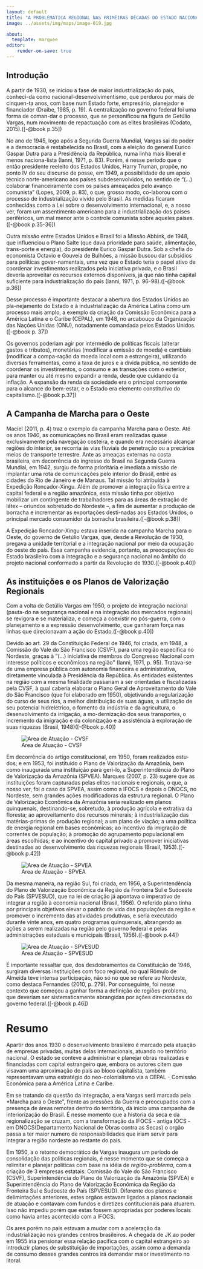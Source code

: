 ```yaml
---
layout: default
title: "A PROBLEMÁTICA REGIONAL NAS PRIMEIRAS DÉCADAS DO ESTADO NACIONAL-DESENVOLVIMENTISTA"
image: ../assets/img/maps/image-019.jpg

about:
  template: marquee
editor: 
    render-on-save: true
---
```


## Introdução
A partir de 1930, se iniciou a fase de maior industrialização do país, conheci-da como nacional-desenvolvimentismo, que perdurou por mais de cinquen-ta  anos,  com  base  num  Estado  forte,  empresário,  planejador  e  financiador   (Draibe, 1985, p. 19). A centralização no governo federal foi uma forma de coman-dar o processo, que se personificou na figura de Getúlio Vargas, num movimento de repactuação com as elites brasileiras (Codato, 2015).([-@book p.35])

No ano de 1945, logo após a Segunda Guerra Mundial, Vargas sai do poder e a democracia é restabelecida no Brasil, com a eleição do general Eurico Gaspar Dutra para a Presidência da República, numa linha mais liberal e menos naciona-lista (Ianni, 1971, p. 83). Porém, é nesse período que o então presidente reeleito dos Estados Unidos, Harry Truman, propõe, no ponto IV do seu discurso de posse, em 1949, a possibilidade de um apoio técnico norte-americano aos países subdesenvolvidos, no sentido de “(...) colaborar financeiramente com os países ameaçados pelo avanço comunista” (Lopes, 2009, p. 83), o que, grosso modo, co-laborou com o processo de industrialização vivido pelo Brasil. As medidas ficaram conhecidas como a Lei sobre o desenvolvimento internacional, e, a nosso ver, foram um assentimento americano para a industrialização dos países periféricos, um mal menor ante o controle comunista sobre aqueles países.([-@book p.35-36])

Outra missão entre Estados Unidos e Brasil foi a Missão Abbink, de 1948, que influenciou o Plano Salte (que dava prioridade para saúde, alimentação, trans-porte e energia), do presidente Eurico Gaspar Dutra. Sob a chefia do economista Octavio e Gouveia de Bulhões, a missão buscou dar subsídios para políticas gover-namentais, uma vez que o Estado teria o papel ativo de coordenar investimentos realizados pela iniciativa privada, e o Brasil deveria aproveitar os recursos externos disponíveis, já que não tinha capital suficiente para industrialização do país (Ianni, 1971, p. 96-98).([-@book p.36])

Desse processo é importante destacar a abertura dos Estados Unidos ao pla-nejamento do Estado e à industrialização da América Latina como um processo mais amplo, a exemplo da criação da Comissão Econômica para a América Latina e o Caribe (CEPAL), em 1948, no arcabouço da Organização das Nações Unidas (ONU), notadamente comandada pelos Estados Unidos.([-@book p. 37])

Os governos poderiam agir por intermédio de políticas fiscais (alterar gastos e tributos), monetárias (modificar a emissão de moeda) e cambiais (modificar a compa-ração da moeda local com a estrangeira), utilizando diversas ferramentas, como a taxa de juros e a dívida pública, no sentido de coordenar os investimentos, o consumo e as transações com o exterior, para manter ou até mesmo expandir a renda, desde que cuidando da inflação. A expansão da renda da sociedade era o principal componente para o alcance do bem-estar, e o Estado era elemento constitutivo do capitalismo.([-@book p.37])

## A Campanha de Marcha para o Oeste

Maciel (2011, p. 4) traz o exemplo da campanha Marcha para o Oeste.  Até os anos 1940, as comunicações no Brasil eram realizadas quase exclusivamente pela navegação costeira, e quando era necessário alcançar regiões do interior, se recorria às vias fluviais de penetração ou a precários meios de transporte terrestre. Ante as ameaças externas na costa brasileira, em decorrência do ingresso do Brasil na Segunda Guerra Mundial, em 1942, surgiu de forma prioritária e imediata a missão de implantar uma rota de comunicações pelo interior do Brasil, entre as cidades do Rio de Janeiro e de Manaus. Tal missão foi atribuída à Expedição Roncador-Xingu. Além de promover a integração física entre a capital federal e a região amazônica, esta missão tinha por objetivo mobilizar um contingente de trabalhadores para as áreas de extração de látex – oriundos sobretudo do Nordeste –, a fim de aumentar a produção de borracha e incrementar as exportações desti-nadas aos Estados Unidos, o principal mercado consumidor da borracha brasileira.([-@book p.38])

A Expedição Roncador-Xingu estava inserida na campanha Marcha para o Oeste, do governo de Getúlio Vargas, que, desde a Revolução de 1930, pregava a unidade territorial e a integração nacional por meio da ocupação do oeste do país. Essa campanha evidencia, portanto, as preocupações do Estado brasileiro com a integração e a segurança nacional no âmbito do projeto nacional conformado a partir da Revolução de 1930.([-@book p.40])

## As instituições e os Planos de Valorização Regionais

Com a volta de Getúlio Vargas em 1950, o projeto de integração nacional (pauta-do na segurança nacional e na integração dos mercados regionais) se revigora e se materializa, e começa a coexistir no pós-guerra, com o planejamento e a expressão desenvolvimento, que ganharam força nas linhas que direcionavam a ação do Estado.([-@book p.40])

Devido ao art. 29 da Constituição Federal de 1946, foi criada, em 1948, a Comissão do Vale do São Francisco (CSVF), para uma região específica no Nordeste, graças à “(...) iniciativa de membros do Congresso Nacional com interesse políticos e econômicos na região” (Ianni, 1971, p. 95). Tratava-se de uma empresa pública com autonomia financeira e administrativa, diretamente vinculada à Presidência da República. As entidades existentes na região com a mesma finalidade passariam a ser orientadas e fiscalizadas pela CVSF, à qual caberia elaborar o Plano Geral de Aproveitamento do Vale do São Francisco (que foi elaborado em 1950), objetivando a regularização do curso de seus rios, a melhor distribuição de suas águas, a utilização de seu potencial hidrelétrico, o fomento da indústria e da agricultura, o desenvolvimento da irrigação, a mo-dernização dos seus transportes, o incremento da imigração e da colonização e a assistência à exploração de suas riquezas (Brasil, 1948)([-@book p.40])

![Area de Atuação - CVSF](../assets/img/maps/image-020.jpg)

Em decorrência do artigo constitucional, em 1950, foram realizados estu-dos; e em 1953, foi instituído o Plano de Valorização da Amazônia, bem como inaugurada uma instituição para geri-lo, a Superintendência do Plano de Valorização da Amazônia (SPVEA). Marques (2007, p. 23) sugere que as instituições foram capturadas pelas elites nacionais e regionais, o que, a nosso ver, foi o caso da SPVEA, assim como a IFOCS e depois o DNOCS, no Nordeste, sem grandes ações modificadoras da estrutura regional. O Plano de Valorização Econômica da Amazônia seria realizado em planos quinquenais, destinando-se, sobretudo, à produção agrícola e extrativa da floresta; ao aproveitamento dos recursos minerais; à industrialização das matérias-primas de produção regional; a um plano de viação; a uma política de energia regional em bases econômicas; ao incentivo da imigração de correntes de população; à promoção do agrupamento populacional em áreas escolhidas; e ao incentivo do capital privado a promover iniciativas destinadas ao desenvolvimento das riquezas regionais (Brasil, 1953).([-@book p.42])

![Area de Atuação - SPVEA](../assets/img/maps/image-021.jpg)

Da mesma maneira, na região Sul, foi criada, em 1956, a Superintendência do Plano de Valorização Econômica da Região da Fronteira Sul e Sudoeste do País (SPVESUD), que na lei de criação já apontava o imperativo de integrar a região à economia nacional (Brasil, 1956). O referido plano tinha por principais objetivos elevar o padrão de vida das populações da região e promover o incremento das atividades produtivas, e seria executado durante vinte anos, em quatro programas quinquenais, abrangendo as ações a serem realizadas na região pelo governo federal e pelas administrações estaduais e municipais (Brasil, 1956).([-@book p.44])

![Area de Atuação - SPVESUD](../assets/img/maps/image-022.jpg)

É importante ressaltar que, dos desdobramentos da Constituição de 1946, surgiram diversas instituições com foco regional, no qual Rômulo de Almeida teve intensa participação, não só no que se refere ao Nordeste, como destaca Fernandes (2010, p. 279). Por conseguinte, foi nesse contexto que começou a ganhar forma a definição de regiões-problema, que deveriam ser sistematicamente abrangidas por ações direcionadas do governo federal.([-@book p.46])

# Resumo

Apartir dos anos 1930 o desenvolvimento brasileiro é marcado pela atuação de empresas privadas, muitas delas internacionais, atuando no território nacional. O estado se conteve a administrar e planejar obras realizadas e financiadas com capital estrangeiro que, embora os autores citem que visavam uma aproximação do pais ao bloco capitalista, também representavam uma estratégio do neo-colonialismo via a CEPAL - Comissão Econômica para a América Latina e Caribe.

Em se tratando da questão da integração, a era Vargas será marcada pela *Marcha para o Oeste", frente as pressões da Guerra e preocupados com a presença de áreas remotas dentro do território, dá inicio uma campanha de interiorização do Brasil. É nesse momento que a historia da seca e da regionalização se cruzam, com a transformação da IFOCS - antiga IOCS - em DNOCS(Departamento Nacional de Obras contra as Secas) o orgão passa a ter maior numero de responsabilidades que iriam servir para integrar a região nordeste ao restante do país.

Em 1950, a o retorno democrático de Vargas inaugura um periodo de consolidação das politicas regionais, é nesse momento que se começa a relimitar e planejar politicas com base na idéia de *região-problema*, com a criação de 3 empresas estatais: Comissão do Vale do São Francisco (CSVF), Superintendência do Plano de Valorização da Amazônia (SPVEA) e Superintendência do Plano de Valorização Econômica da Região da Fronteira Sul e Sudoeste do País (SPVESUD). Diferente dos planos e delimintações anteriores, estes orgãos estavam ligados a planos nacionais de atuação e contavam com fundos e diretizes contitucionais para atuarem. Isso não impediu porém que estas fossem apropriadas por poderes locais como havia antes acontecido com a IFOCS.

Os ares porém no pais estavam a mudar com a aceleração da industrialização nos grandes centros brasileiros. A chegada de JK ao poder em 1955 iria pensionar essa relação pacifica com o capital estrangeiro ao introduzir planos de substituição de importações, assim como a demanda de consumo desses grandes centros irá demandar maior investimento no litoral.